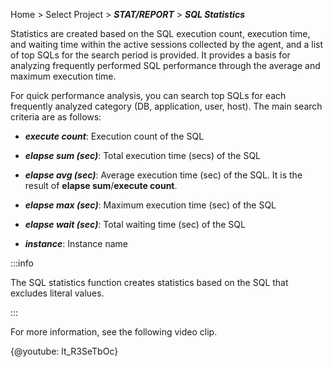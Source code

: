 Home > Select Project > **_STAT/REPORT_** > **_SQL Statistics_**

Statistics are created based on the SQL execution count, execution time, and waiting time within the active sessions collected by the agent, and a list of top SQLs for the search period is provided. It provides a basis for analyzing frequently performed SQL performance through the average and maximum execution time.

For quick performance analysis, you can search top SQLs for each frequently analyzed category (DB, application, user, host). The main search criteria are as follows:

- **_execute count_**: Execution count of the SQL

- **_elapse sum (sec)_**: Total execution time (secs) of the SQL

- **_elapse avg (sec)_**: Average execution time (sec) of the SQL. It is the result of **elapse sum**/**execute count**.

- **_elapse max (sec)_**: Maximum execution time (sec) of the SQL

- **_elapse wait (sec)_**: Total waiting time (sec) of the SQL

- **_instance_**: Instance name

:::info

The SQL statistics function creates statistics based on the SQL that excludes literal values.

:::

<Xclude product='postgresql,mysql'>

For more information, see the following video clip.

{@youtube: lt_R3SeTbOc}

</Xclude>
